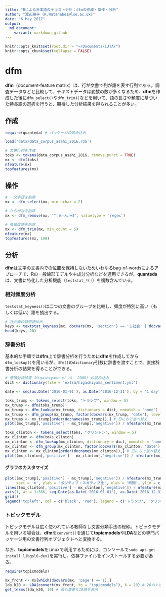 ```yaml
---
title: "Rによる日本語のテキスト分析：dfmの作成・操作・分析"
author: "渡辺耕平 (K.Watanabe1@lse.ac.uk)"
date: "6 May 2017"
output:
  md_document:
    variant: markdown_github
---
```


```r
knitr::opts_knit$set(root.dir = "~/Documents/IJTA/")
knitr::opts_chunk$set(collapse = FALSE)
```

# dfm
**dfm**（document-feature matrix）は、行が文書で列が語を表す行列である。調査データなどと比較して、テキストデータは変数の数が多くなるため、**dfm**を作成した後に`dfm_select()`や`dfm_trim()`などを用いて、語の長さや頻度に基づいた特長語の選択を行うと、期待した分析結果を得られることが多い。

## 作成
```r
require(quanteda) # パッケージの読み込み
```
```r
load('data/data_corpus_asahi_2016.rda')

# 文書行列を作成
toks <- tokens(data_corpus_asahi_2016, remove_punct = TRUE)
mx <- dfm(toks)
nfeature(mx)
topfeatures(mx)
```

## 操作
```r

# 一文字語を削除
mx <- dfm_select(mx, min_nchar = 2)

# ひらがなを削除
mx <- dfm_remove(mx, '^[ぁ-ん]+$', valuetype = 'regex')

# 低頻度語を削除
mx <- dfm_trim(mx, min_count = 5)
nfeature(mx)
topfeatures(mx, 100)
```

## 分析
**dfm**は文字の文書内での位置を保持しないためいわゆるbag-of-wordsによるアプローチで、Rの一般線形モデルや主成分分析などを適用できるが、**quanteda**は、文書に特化した分析機能（`teststat_*()`）を複数含んでいる。

### 相対頻度分析
`teststat_keyness()`は二つの文書のグループを比較し、頻度が特別に高い（もしくは低い）語を抽出する。
```r

# 社会面の特徴語抽出
keys <- textstat_keyness(mx, docvars(mx, 'section') == '１社会' | docvars(mx, 'section') == '２社会')
head(keys, 20)

```

### 辞書分析
基本的な手順では**dfm**上で辞書分析を行うために**dfm**を作成してから`dfm_lookup()`を用いるが、`dfm()`の`dictionary`引数に辞書を渡すことで、直接辞書分析の結果を得ることができる。
```r

# 感情分析辞書（Higashiyama et al. 2008) の読み込み
dict <- dictionary(file = 'extra/higashiyama_sentiment.yml')

date <- seq(as.Date('2016-01-01'), as.Date('2016-12-31'), by = '1 day') # すべての日にちを生成
```

```r
toks_trump <- tokens_select(toks, "トランプ", window = 5)
mx_trump <- dfm(toks_trump)
mx_trump <- dfm_lookup(mx_trump, dictionary = dict, nomatch = 'none')
mx_trump <- dfm_group(mx_trump, factor(docvars(mx_trump, 'date'), levels = as.factor(date)), fill = TRUE) # 日ごとに集計
mx_trump <- mx_trump[order(docnames(mx_trump)),] # 日にちで並べ替え
plot((mx_trump[,'positive'] - mx_trump[,'negative']) / nfeature(mx_trump), type = 'l')

```
```r

toks_clinton <- tokens_select(toks, "クリントン", window = 5)
mx_clinton <- dfm(toks_clinton)
mx_clinton <- dfm_lookup(mx_clinton, dictionary = dict, nomatch = 'none')
mx_clinton <- dfm_group(mx_clinton, factor(docvars(mx_clinton, 'date'), levels = as.factor(date)), fill = TRUE) # 日ごとに集計
mx_clinton <- mx_clinton[order(docnames(mx_clinton)),] # 日にちで並べ替え
plot((mx_clinton[,'positive'] - mx_clinton[,'negative']) / nfeature(mx_clinton), type = 'l')
```

#### グラフのカスタマイズ
```r
plot((mx_trump[,'positive'] - mx_trump[,'negative']) / nfeature(mx_trump), type = 'l', 
     xaxt = 'n', ylab = 'ポジティブ・ネガティブ比', xlab = '時間', ylim = c(-5, 10))
lines((mx_clinton[,'positive'] - mx_clinton[,'negative']) / nfeature(mx_clinton), col = 'red')
axis(1, at = 1:366, seq.Date(as.Date('2016-01-01'), as.Date('2016-12-31'), 'days'))
grid()
legend('topleft', col = c('black', 'red'), legend = c('トランプ', 'クリントン'), lty = 1)

```


### トピックモデル
トピックモデルは広く使われている教師なし文書分類手法の総称。トピックモデルを用いる場合は、**dfm**を`convert()`を通じて**topicmodels**や**LDA**などの専門パッケージ用の文書行列オブジェクトへと変換する。

なお、**topicmodels**をLinuxで利用するためには、コンソールで`sudo apt-get install libgsl0-dev1`を実行し、依存ファイルをインストールする必要がある。

```r
require(topicmodels)

mx_front <- mx[which(docvars(mx, 'page') == 1),]
lda_k20 <- LDA(convert(mx_front, to = "topicmodels"), k = 20) # 20のトピックを発見する
get_terms(lda_k20, 10) # 最も重要な10語を表示
```



